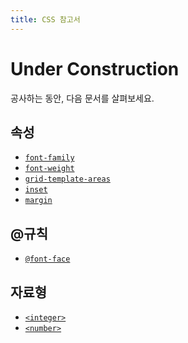 ```yaml
---
title: CSS 참고서
---
```


# Under Construction

공사하는 동안, 다음 문서를 살펴보세요.

## 속성

- [`font-family`](./font-family)
- [`font-weight`](./font-weight)
- [`grid-template-areas`](./grid-template-areas)
- [`inset`](./inset)
- [`margin`](./margin)

## @규칙

- [`@font-face`](./@font-face)

## 자료형

- [`<integer>`](./integer)
- [`<number>`](./number)
